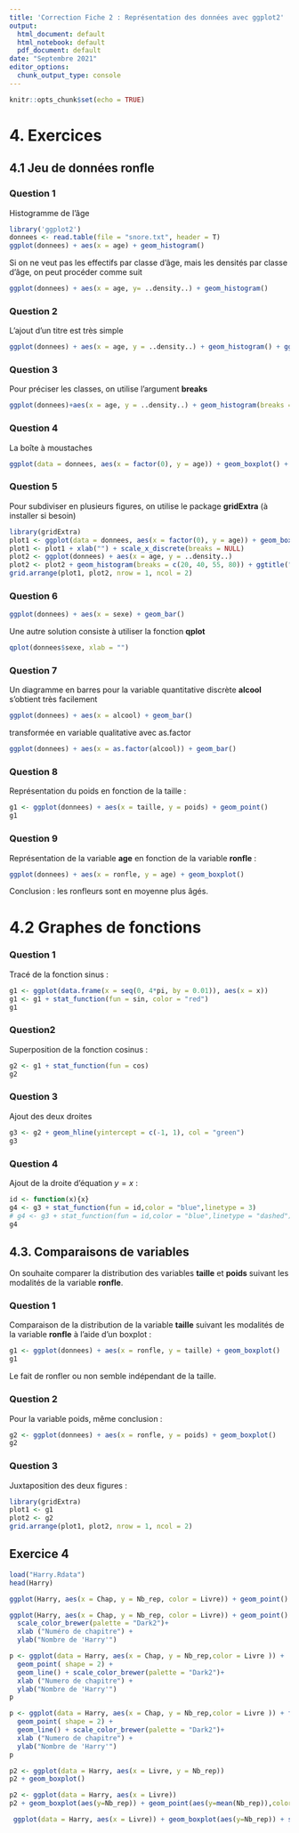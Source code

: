```yaml
---
title: 'Correction Fiche 2 : Représentation des données avec ggplot2'
output:
  html_document: default
  html_notebook: default
  pdf_document: default
date: "Septembre 2021"
editor_options: 
  chunk_output_type: console
---
```


```r
knitr::opts_chunk$set(echo = TRUE)
```

# 4. Exercices 

## 4.1 Jeu de données ronfle 

### Question 1
 Histogramme de l'âge


```r
library('ggplot2')
donnees <- read.table(file = "snore.txt", header = T)
ggplot(donnees) + aes(x = age) + geom_histogram()
```


Si on ne veut pas les effectifs par classe d'âge, mais les densités par classe d'âge, on peut procéder comme suit


```r
ggplot(donnees) + aes(x = age, y= ..density..) + geom_histogram()
```



### Question 2
 L'ajout d'un titre est très simple


```r
ggplot(donnees) + aes(x = age, y = ..density..) + geom_histogram() + ggtitle("Histogramme des âges")
```



### Question 3

Pour préciser les classes, on utilise l'argument **breaks**


```r
ggplot(donnees)+aes(x = age, y = ..density..) + geom_histogram(breaks = c(20, 40, 55, 80)) + ggtitle("Histogramme des âges")
```


### Question 4
La boîte à moustaches

```r
ggplot(data = donnees, aes(x = factor(0), y = age)) + geom_boxplot() + xlab("") + scale_x_discrete(breaks = NULL)
```


### Question 5
Pour subdiviser en plusieurs figures, on utilise le package **gridExtra** (à installer si besoin)


```r
library(gridExtra)
plot1 <- ggplot(data = donnees, aes(x = factor(0), y = age)) + geom_boxplot()
plot1 <- plot1 + xlab("") + scale_x_discrete(breaks = NULL)
plot2 <- ggplot(donnees) + aes(x = age, y = ..density..) 
plot2 <- plot2 + geom_histogram(breaks = c(20, 40, 55, 80)) + ggtitle("Histogramme des âges")
grid.arrange(plot1, plot2, nrow = 1, ncol = 2)
```

### Question 6

```r
ggplot(donnees) + aes(x = sexe) + geom_bar()
```


Une autre solution consiste à utiliser la fonction **qplot**


```r
qplot(donnees$sexe, xlab = "")
```


### Question 7 
  Un diagramme en barres pour la variable quantitative discrète **alcool** s'obtient très facilement


```r
ggplot(donnees) + aes(x = alcool) + geom_bar()
```

transformée en variable qualitative avec as.factor
```r
ggplot(donnees) + aes(x = as.factor(alcool)) + geom_bar()
```

### Question 8
Représentation du poids en fonction de la taille :


```r
g1 <- ggplot(donnees) + aes(x = taille, y = poids) + geom_point()
g1
```


### Question 9
Représentation de la variable **age** en fonction de la variable **ronfle** :


```r
ggplot(donnees) + aes(x = ronfle, y = age) + geom_boxplot()
```


Conclusion : les ronfleurs sont en moyenne plus âgés.

# 4.2 Graphes de fonctions 

### Question 1

Tracé de la fonction sinus :


```r
g1 <- ggplot(data.frame(x = seq(0, 4*pi, by = 0.01)), aes(x = x))
g1 <- g1 + stat_function(fun = sin, color = "red")
g1
```


### Question2
Superposition de la fonction cosinus :


```r
g2 <- g1 + stat_function(fun = cos)
g2
```


### Question 3
Ajout des deux droites 


```r
g3 <- g2 + geom_hline(yintercept = c(-1, 1), col = "green")
g3
```


### Question 4 
 Ajout de la droite d'équation $y=x$ :


```r
id <- function(x){x}
g4 <- g3 + stat_function(fun = id,color = "blue",linetype = 3)
# g4 <- g3 + stat_function(fun = id,color = "blue",linetype = "dashed")
g4
```


## 4.3. Comparaisons de variables
On souhaite comparer la distribution des variables **taille** et **poids** suivant les modalités de la variable **ronfle**.

### Question 1
Comparaison de la distribution de la variable **taille** suivant les modalités de la variable **ronfle** à l'aide d'un boxplot :


```r
g1 <- ggplot(donnees) + aes(x = ronfle, y = taille) + geom_boxplot()
g1
```


Le fait de ronfler ou non semble indépendant de la taille.

### Question 2
Pour la variable poids, même conclusion :


```r
g2 <- ggplot(donnees) + aes(x = ronfle, y = poids) + geom_boxplot()
g2
```


### Question 3
Juxtaposition des deux figures :


```r
library(gridExtra)
plot1 <- g1
plot2 <- g2
grid.arrange(plot1, plot2, nrow = 1, ncol = 2)
```


## Exercice 4

```r
load("Harry.Rdata")
head(Harry)
```


```r
ggplot(Harry, aes(x = Chap, y = Nb_rep, color = Livre)) + geom_point() + geom_line()
```


```r
ggplot(Harry, aes(x = Chap, y = Nb_rep, color = Livre)) + geom_point() + geom_line()+
  scale_color_brewer(palette = "Dark2")+
  xlab ("Numéro de chapitre") +
  ylab("Nombre de 'Harry'")
```

```r

p <- ggplot(data = Harry, aes(x = Chap, y = Nb_rep,color = Livre )) +
  geom_point( shape = 2) +
  geom_line() + scale_color_brewer(palette = "Dark2")+
  xlab ("Numero de chapitre") +
  ylab("Nombre de 'Harry'")
p
```


```r

p <- ggplot(data = Harry, aes(x = Chap, y = Nb_rep,color = Livre )) + facet_grid(.~Livre)+
  geom_point( shape = 2) +
  geom_line() + scale_color_brewer(palette = "Dark2")+
  xlab ("Numero de chapitre") +
  ylab("Nombre de 'Harry'")
p
```


```r
p2 <- ggplot(data = Harry, aes(x = Livre, y = Nb_rep))
p2 + geom_boxplot()
```


```r
p2 <- ggplot(data = Harry, aes(x = Livre))
p2 + geom_boxplot(aes(y=Nb_rep)) + geom_point(aes(y=mean(Nb_rep)),color="red",shape=4)
```

```r
 ggplot(data = Harry, aes(x = Livre)) + geom_boxplot(aes(y=Nb_rep)) + scale_x_discrete(labels=seq(1,7,1))+ geom_point(aes(y=mean(Nb_rep)),color="red",shape=4)+xlab("Tome")
```


